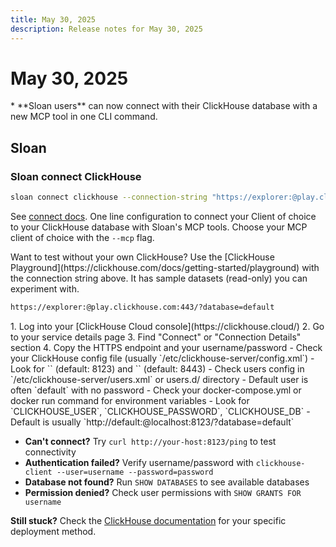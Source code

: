 ```yaml
---
title: May 30, 2025
description: Release notes for May 30, 2025
---
```



# May 30, 2025

<Callout type="info" title="Highlights">
* **Sloan users** can now connect with their ClickHouse database with a new MCP tool in one CLI command.
</Callout>

## Sloan

### Sloan connect ClickHouse
```bash filename="Terminal" copy
sloan connect clickhouse --connection-string "https://explorer:@play.clickhouse.com:443/?database=default" --mcp cursor-project
```

See [connect docs](../sloan/reference/cli-reference#sloan-connect-clickhouse). One line configuration to connect your Client of choice to your ClickHouse database with Sloan's MCP tools. Choose your MCP client of choice with the `--mcp` flag.

<Callout type="info" title="Try with ClickHouse Playground">
Want to test without your own ClickHouse? Use the [ClickHouse Playground](https://clickhouse.com/docs/getting-started/playground) with the connection string above. It has sample datasets (read-only) you can experiment with.

```txt copy
https://explorer:@play.clickhouse.com:443/?database=default
```

</Callout>


<ToggleBlock openText="Need help finding credentials?" closeText="Hide credential help">
  <Tabs items={["ClickHouse Cloud", "Self-Hosted", "Docker"]}>
    <Tabs.Tab>
      1. Log into your [ClickHouse Cloud console](https://clickhouse.cloud/)
      2. Go to your service details page
      3. Find "Connect" or "Connection Details" section
      4. Copy the HTTPS endpoint and your username/password
    </Tabs.Tab>
    <Tabs.Tab>
      - Check your ClickHouse config file (usually `/etc/clickhouse-server/config.xml`)
      - Look for `<http_port>` (default: 8123) and `<https_port>` (default: 8443)
      - Check users config in `/etc/clickhouse-server/users.xml` or users.d/ directory
      - Default user is often `default` with no password
    </Tabs.Tab>
    <Tabs.Tab>
      - Check your docker-compose.yml or docker run command for environment variables
      - Look for `CLICKHOUSE_USER`, `CLICKHOUSE_PASSWORD`, `CLICKHOUSE_DB`
      - Default is usually `http://default:@localhost:8123/?database=default`
    </Tabs.Tab>
  </Tabs>
</ToggleBlock>

<ToggleBlock openText="Common Issues" closeText="Hide Common Issues">

- **Can't connect?** Try `curl http://your-host:8123/ping` to test connectivity
- **Authentication failed?** Verify username/password with `clickhouse-client --user=username --password=password`
- **Database not found?** Run `SHOW DATABASES` to see available databases
- **Permission denied?** Check user permissions with `SHOW GRANTS FOR username`

**Still stuck?** Check the [ClickHouse documentation](https://clickhouse.com/docs/en/getting-started/install) for your specific deployment method.

</ToggleBlock>
